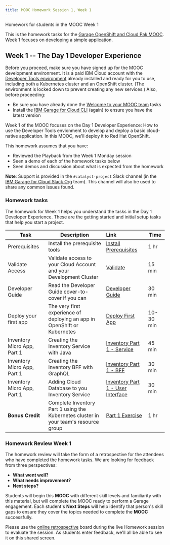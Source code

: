 ```yaml
---
title: MOOC Homework Session 1, Week 1
---
```


<PageDescription>

Homework for students in the MOOC Week 1

</PageDescription>

This is the homework tasks for the [Garage OpenShift and Cloud Pak MOOC](/homework/teams). Week 1 focuses on developing a simple application.

## Week 1 -- The Day 1 Developer Experience

<InlineNotification>

Before you proceed, make sure you have signed up for the MOOC development environment. It is a paid IBM Cloud account with the [Developer Tools environment](/overview) already installed and ready for you to use, including both a Kubernetes cluster and an OpenShift cluster. (The environment is locked down to prevent creating any new services.) Also, before proceeding:
- Be sure you have already done the [Welcome to your MOOC team](/homework/teams) tasks
- Install the [IBM Garage for Cloud CLI](/getting-started/cli) (again) to ensure you have the latest version

</InlineNotification>

Week 1 of the MOOC focuses on the Day 1 Developer Experience: How to use the Developer Tools envionment to develop and deploy a basic cloud-native application. In this MOOC, we'll deploy it to Red Hat OpenShift.

This homework assumes that you have:
 - Reviewed the Playback from the Week 1 Monday session
 - Seen a demo of each of the homework tasks below
 - Seen demos and discussion about what is expected from the homework

<InlineNotification>

**Note**: Support is provided in the `#catalyst-project` Slack channel (in the [IBM Garage for Cloud Slack Org](http://ibm-garage.slack.com) team). This channel will also be used to share any common issues found.

</InlineNotification>

### Homework tasks

The homework for Week 1 helps you understand the tasks in the Day 1 Developer Experience. These are the getting started and initial setup tasks that help you start a project.

| Task                            | Description         | Link        | Time    |
| --------------------------------| ------------------  |:----------- |---------|
| Prerequisites | Install the prerequisite tools  | [Install Prerequisites](/getting-started/prereqs) | 1 hr |
| Validate Access | Validate access to your Cloud Account and your Development Cluster |  [Validate](/homework/teams) | 15 min |
| Developer Guide | Read the Developer Guide cover-to-cover if you can | [Developer Guide](/overview) | 30 min |
| Deploy your first app | The very first experience of deploying an app in OpenShift or Kubernetes | [Deploy First App](/getting-started/deploy-app) | 10-30 min |
| Inventory Micro App, Part 1 | Creating the Inventory Service with Java | [Inventory Part 1 - Service](/practical/inventory-part1#) | 45 min |
| Inventory Micro App, Part 1 | Creating the Inventory BFF with GraphQL | [Inventory Part 1 - BFF](/practical/inventory-part1#inventory-bff) | 30 min |
| Inventory Micro App, Part 1 | Adding Cloud Database to you Inventory Service | [Inventory Part 1 - User Interface](/practical/inventory-part1#inventory-ui) | 30 min |
| **Bonus Credit** | Complete Inventory Part 1 using the Kubernetes cluster in your team's resource group | [Part 1 Exercise](/practical/inventory-part1) | 1 hr |

### Homework Review Week 1

The homework review will take the form of a retrospective for the attendees who have completed the homework tasks. We are looking for feedback from three perspectives:

- **What went well?**
- **What needs improvement?**
- **Next steps?**

Students will begin this **MOOC** with different skill levels and familiarity with this material, but will complete the MOOC ready to perform a Garage engagement. Each student's **Next Steps** will help identify that person's skill gaps to ensure they cover the topics needed to complete the **MOOC** successfully.

Please use the [online retrospective](https://reetro-io.herokuapp.com/board/5dc4fca0074a5400170d9c93/5dc4fca0074a5400170d9c95) board during the live Homework session to evaluate the session. As students enter feedback, we'll all be able to see it on this shared screen.
